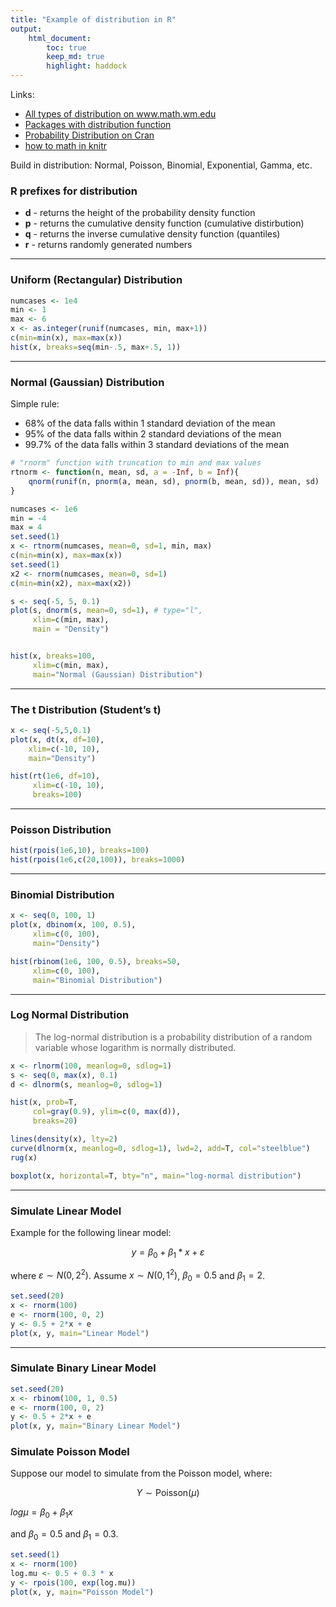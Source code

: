 ```yaml
---
title: "Example of distribution in R"
output: 
    html_document:
        toc: true
        keep_md: true
        highlight: haddock
---
```


Links:

* [All types of distribution on www.math.wm.edu](
http://www.math.wm.edu/~leemis/chart/UDR/UDR.html)
* [Packages with distribution function](http://stat.ethz.ch/R-manual/R-patched/library/stats/html/Distributions.html)
* [Probability Distribution on Cran](https://cran.r-project.org/doc/manuals/R-intro.html#Probability-distributions)
* [how to math in knitr](https://es.sharelatex.com/learn/List_of_Greek_letters_and_math_symbols)

Build in distribution: Normal, Poisson, Binomial, Exponential, Gamma, etc.

### R prefixes for distribution

* __d__ - returns the height of the probability density function
* __p__	- returns the cumulative density function (cumulative distirbution)
* __q__	- returns the inverse cumulative density function (quantiles)
* __r__	- returns randomly generated numbers

___

### Uniform (Rectangular) Distribution

```r
numcases <- 1e4
min <- 1                                 
max <- 6
x <- as.integer(runif(numcases, min, max+1))
c(min=min(x), max=max(x))
hist(x, breaks=seq(min-.5, max+.5, 1))
```

___

### Normal (Gaussian) Distribution

Simple rule: 

* 68% of the data falls within 1 standard deviation of the mean
* 95% of the data falls within 2 standard deviations of the mean
* 99.7% of the data falls within 3 standard deviations of the mean

```r
# "rnorm" function with truncation to min and max values
rtnorm <- function(n, mean, sd, a = -Inf, b = Inf){
    qnorm(runif(n, pnorm(a, mean, sd), pnorm(b, mean, sd)), mean, sd)
}

numcases <- 1e6
min = -4
max = 4
set.seed(1)
x <- rtnorm(numcases, mean=0, sd=1, min, max)
c(min=min(x), max=max(x))
set.seed(1)
x2 <- rnorm(numcases, mean=0, sd=1)
c(min=min(x2), max=max(x2))

s <- seq(-5, 5, 0.1)
plot(s, dnorm(s, mean=0, sd=1), # type="l",
     xlim=c(min, max),
     main = "Density")


hist(x, breaks=100,
     xlim=c(min, max),
     main="Normal (Gaussian) Distribution")
```

___
### The t Distribution (Student's t)

```r
x <- seq(-5,5,0.1)
plot(x, dt(x, df=10),
    xlim=c(-10, 10),
    main="Density")

hist(rt(1e6, df=10), 
     xlim=c(-10, 10),
     breaks=100)
```

___

### Poisson Distribution

```r

hist(rpois(1e6,10), breaks=100)
hist(rpois(1e6,c(20,100)), breaks=1000)
```

---

### Binomial Distribution

```r
x <- seq(0, 100, 1)
plot(x, dbinom(x, 100, 0.5),
     xlim=c(0, 100),
     main="Density")

hist(rbinom(1e6, 100, 0.5), breaks=50,
     xlim=c(0, 100),
     main="Binomial Distribution")
```

___

### Log Normal Distribution

>The log-normal distribution is a probability distribution of a random variable whose logarithm is normally distributed.

```r
x <- rlnorm(100, meanlog=0, sdlog=1)
s <- seq(0, max(x), 0.1)
d <- dlnorm(s, meanlog=0, sdlog=1)

hist(x, prob=T,
     col=gray(0.9), ylim=c(0, max(d)),
     breaks=20)

lines(density(x), lty=2)
curve(dlnorm(x, meanlog=0, sdlog=1), lwd=2, add=T, col="steelblue")
rug(x)
```

```r
boxplot(x, horizontal=T, bty="n", main="log-normal distribution")
```


___
### Simulate Linear Model


Example for the following linear model:

$$y = \beta_0 + \beta_1 * x + \varepsilon$$

where $\varepsilon \sim N(0,2^2)$. Assume $x \sim N(0,1^2)$, $\beta_0 = 0.5$ and $\beta_1 = 2$.


```r
set.seed(20)
x <- rnorm(100)
e <- rnorm(100, 0, 2)
y <- 0.5 + 2*x + e
plot(x, y, main="Linear Model")
```

___
### Simulate Binary Linear Model

```r
set.seed(20)
x <- rbinom(100, 1, 0.5)
e <- rnorm(100, 0, 2)
y <- 0.5 + 2*x + e
plot(x, y, main="Binary Linear Model")
```

### Simulate Poisson Model

Suppose our model to simulate from the Poisson model, where:

$$Y \sim \text{Poisson}(\mu)$$

$log \mu = \beta_0 + \beta_1x$

and $\beta_0 = 0.5$ and $\beta_1 = 0.3$.

```r
set.seed(1)
x <- rnorm(100)
log.mu <- 0.5 + 0.3 * x
y <- rpois(100, exp(log.mu))
plot(x, y, main="Poisson Model")
```